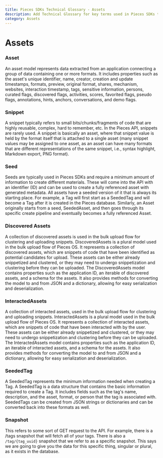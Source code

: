 ```yaml
---
title: Pieces SDKs Technical Glossary - Assets
description: Add Technical Glossary for key terms used in Pieces SDKs to help explain these to the developers
category: Assets
---
```


# Assets

### Asset

An asset model represents data extracted from an application connecting a group of data containing one or more formats. It includes properties such as the asset's unique identifier, name, creator, creation and update timestamps, formats, preview, original format, shares, mechanism, websites, interaction timestamp, tags, sensitive information, persons, curated flags, discovered flags, activities, scores, favorited flags, pseudo flags, annotations, hints, anchors, conversations, and demo flags.

### Snippet

A snippet typically refers to small bits/chunks/fragments of code that are highly reusable, complex, hard to remember, etc. In the Pieces API, snippets are rarely used. A snippet is basically an asset, where that snippet value is held by the format itself that is attached to a single asset (many snippet values may be assigned to one asset, as an asset can have many formats that are different representations of the same snippet, i.e., syntax highlight, Markdown export, PNG format).

### Seed

Seeds are typically used in Pieces SDKs and require a minimum amount of information to create different materials. These will come into the API with an identifier (ID) and can be used to create a fully referenced asset with generated metadata. All assets have a seeded version of it that is always its starting place. For example, a Tag will first start as a SeededTag and will become a Tag after it is created in the Pieces database. Similarly, an Asset originally starts from a seed, SeededAsset, and then goes through its specific create pipeline and eventually becomes a fully referenced Asset.

### Discovered Assets

A collection of discovered assets is used in the bulk upload flow for clustering and uploading snippets. DiscoveredAssets is a plural model used in the bulk upload flow of Pieces OS. It represents a collection of discovered assets, which are snippets of code that have been identified as potential candidates for upload. These assets can be either already snippetized and clustered, or they may need to undergo snippetization and clustering before they can be uploaded. The DiscoveredAssets model contains properties such as the application ID, an iterable of discovered assets, and a schema for the assets. It also provides methods for converting the model to and from JSON and a dictionary, allowing for easy serialization and deserialization.

### InteractedAssets

A collection of interacted assets, used in the bulk upload flow for clustering and uploading snippets. InteractedAssets is a plural model used in the bulk upload flow of Pieces OS. It represents a collection of interacted assets, which are snippets of code that have been interacted with by the user. These assets can be either already snippetized and clustered, or they may need to undergo snippetization and clustering before they can be uploaded. The InteractedAssets model contains properties such as the application ID, an iterable of interacted assets, and a schema for the assets. It also provides methods for converting the model to and from JSON and a dictionary, allowing for easy serialization and deserialization.

### SeededTag

A SeededTag represents the minimum information needed when creating a Tag. A SeededTag is a data structure that contains the basic information required to create a Tag. It includes fields such as the tag's name, description, and the asset, format, or person that the tag is associated with. SeededTags can be created from JSON strings or dictionaries and can be converted back into these formats as well.

### Snapshot

This refers to some sort of GET request to the API. For example, there is a /tags snapshot that will fetch all of your tags. There is also a `/tag/{tag_uuid}` snapshot that we refer to as a specific snapshot. This says we are going to give you the data for this specific thing, singular or plural, as it exists in the database.
